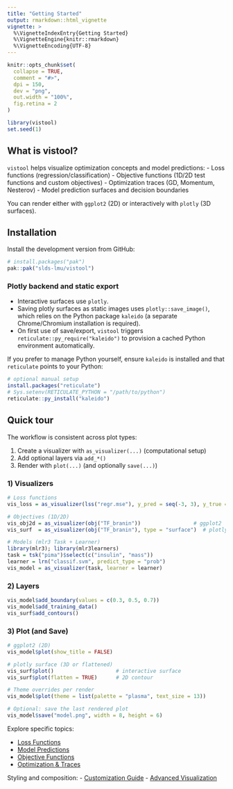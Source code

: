 ```yaml
---
title: "Getting Started"
output: rmarkdown::html_vignette
vignette: >
  %\VignetteIndexEntry{Getting Started}
  %\VignetteEngine{knitr::rmarkdown}
  %\VignetteEncoding{UTF-8}
---
```


```r
knitr::opts_chunk$set(
  collapse = TRUE,
  comment = "#>",
  dpi = 150,
  dev = "png",
  out.width = "100%",
  fig.retina = 2
)
```

```r
library(vistool)
set.seed(1)
```

## What is vistool?

`vistool` helps visualize optimization concepts and model predictions:
- Loss functions (regression/classification)
- Objective functions (1D/2D test functions and custom objectives)
- Optimization traces (GD, Momentum, Nesterov)
- Model prediction surfaces and decision boundaries

You can render either with `ggplot2` (2D) or interactively with `plotly` (3D surfaces).

## Installation

Install the development version from GitHub:

```r
# install.packages("pak")
pak::pak("slds-lmu/vistool")
```

### Plotly backend and static export

- Interactive surfaces use `plotly`.
- Saving plotly surfaces as static images uses `plotly::save_image()`, which relies on the Python package `kaleido` (a separate Chrome/Chromium installation is required).
- On first use of save/export, `vistool` triggers `reticulate::py_require("kaleido")` to provision a cached Python environment automatically.

If you prefer to manage Python yourself, ensure `kaleido` is installed and that `reticulate` points to your Python:

```r
# optional manual setup
install.packages("reticulate")
# Sys.setenv(RETICULATE_PYTHON = "/path/to/python")
reticulate::py_install("kaleido")
```

## Quick tour

The workflow is consistent across plot types:

1) Create a visualizer with `as_visualizer(...)` (computational setup)
2) Add optional layers via `add_*()`
3) Render with `plot(...)` (and optionally `save(...)`)

### 1) Visualizers

```r
# Loss functions
vis_loss = as_visualizer(lss("regr.mse"), y_pred = seq(-3, 3), y_true = 0)

# Objectives (1D/2D)
vis_obj2d = as_visualizer(obj("TF_branin"))                 # ggplot2
vis_surf  = as_visualizer(obj("TF_branin"), type = "surface")  # plotly

# Models (mlr3 Task + Learner)
library(mlr3); library(mlr3learners)
task = tsk("pima")$select(c("insulin", "mass"))
learner = lrn("classif.svm", predict_type = "prob")
vis_model = as_visualizer(task, learner = learner)
```

### 2) Layers

```r
vis_model$add_boundary(values = c(0.3, 0.5, 0.7))
vis_model$add_training_data()
vis_surf$add_contours()
```

### 3) Plot (and Save)

```r
# ggplot2 (2D)
vis_model$plot(show_title = FALSE)

# plotly surface (3D or flattened)
vis_surf$plot()                    # interactive surface
vis_surf$plot(flatten = TRUE)      # 2D contour

# Theme overrides per render
vis_model$plot(theme = list(palette = "plasma", text_size = 13))

# Optional: save the last rendered plot
vis_model$save("model.png", width = 8, height = 6)
```

Explore specific topics:

- [Loss Functions](loss_functions.html)
- [Model Predictions](model.html)
- [Objective Functions](objective.html)
- [Optimization & Traces](optimization_traces.html)

Styling and composition:
- [Customization Guide](customization_guide.html)
- [Advanced Visualization](advanced_visualization.html)
